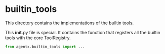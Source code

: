 # builtin_tools

This directory contains the implementations of the builtin tools.

This __init__.py file is special. It contains the function that registers all the builtin tools with the core ToolRegistry.

```python
from agentx.builtin_tools import ...
```

